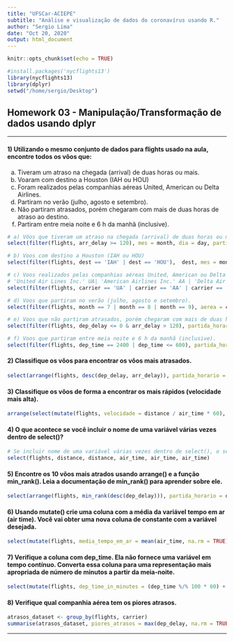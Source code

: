 ```yaml
---
title: "UFSCar-ACIEPE"
subtitle: "Análise e visualização de dados do coronavírus usando R."
author: "Sergio Lima"
date: "Oct 20, 2020"
output: html_document
---
```


```r
knitr::opts_chunk$set(echo = TRUE)
```

```r
#install.packages('nycflights13')
library(nycflights13)
library(dplyr)
setwd("/home/sergio/Desktop")
```

## Homework 03 - Manipulação/Transformação de dados usando dplyr
***

#### 1) Utilizando o mesmo conjunto de dados para flights usado na aula, encontre todos os vôos que: 
a) Tiveram um atraso na chegada (arrival) de duas horas ou mais. 
b) Voaram com destino a Houston (IAH ou HOU) 
c) Foram realizados pelas companhias aéreas United, American ou Delta Airlines. 
d) Partiram no verão (julho, agosto e setembro). 
e) Não partiram atrasados, porém chegaram com mais de duas horas de atraso ao destino. 
f) Partiram entre meia noite e 6 h da manhã (inclusive). 


```r
# a) Vôos que tiveram um atraso na chegada (arrival) de duas horas ou mais.
select(filter(flights, arr_delay >= 120), mes = month, dia = day, partida_horario = dep_time, partida_horario_programado = sched_dep_time, partida_atraso = dep_delay, chegada_horario = arr_time, chegada_horario_programado = sched_arr_time, chegada_atraso = arr_delay)
```
```r
# b) Voos com destino a Houston (IAH ou HOU) 
select(filter(flights, dest == 'IAH' | dest == 'HOU'),  dest, mes = month, dia = day, partida_horario = dep_time, partida_horario_programado = sched_dep_time, partida_atraso = dep_delay, chegada_horario = arr_time, chegada_horario_programado = sched_arr_time, chegada_atraso = arr_delay)
```

```r
# c) Voos realizados pelas companhias aéreas United, American ou Delta Airlines. 
# 'United Air Lines Inc.' UA| 'American Airlines Inc.' AA | 'Delta Air Lines Inc.' DL
select(filter(flights, carrier == 'UA' | carrier == 'AA' | carrier == 'DL'),  aerea = carrier, dest, mes = month, dia = day, partida_horario = dep_time, partida_horario_programado = sched_dep_time, partida_atraso = dep_delay, chegada_horario = arr_time, chegada_horario_programado = sched_arr_time, chegada_atraso = arr_delay)
```

```r
# d) Voos que partiram no verão (julho, agosto e setembro). 
select(filter(flights, month == 7 | month == 8 | month == 9), aerea = carrier, dest, mes = month, dia = day, partida_horario = dep_time, partida_horario_programado = sched_dep_time, partida_atraso = dep_delay, chegada_horario = arr_time, chegada_horario_programado = sched_arr_time, chegada_atraso = arr_delay)
```

```r
# e) Voos que não partiram atrasados, porém chegaram com mais de duas horas de atraso ao destino.
select(filter(flights, dep_delay <= 0 & arr_delay > 120), partida_horario = dep_time, partida_horario_programado = sched_dep_time, partida_atraso = dep_delay, chegada_horario = arr_time, chegada_horario_programado = sched_arr_time, chegada_atraso = arr_delay)
```

```r
# f) Voos que partiram entre meia noite e 6 h da manhã (inclusive). 
select(filter(flights, dep_time == 2400 | dep_time <= 600), partida_horario = dep_time, partida_horario_programado = sched_dep_time, partida_atraso = dep_delay, chegada_horario = arr_time, chegada_horario_programado = sched_arr_time, chegada_atraso = arr_delay)
```

#### 2) Classifique os vôos para encontrar os vôos mais atrasados. 
```r
select(arrange(flights, desc(dep_delay, arr_delay)), partida_horario = dep_time, partida_horario_programado = sched_dep_time, partida_atraso = dep_delay, chegada_horario = arr_time, chegada_horario_programado = sched_arr_time, chegada_atraso = arr_delay)
```


#### 3) Classifique os vôos de forma a encontrar os mais rápidos (velocidade mais alta). 
```r
arrange(select(mutate(flights, velocidade = distance / air_time * 60), distance, air_time, velocidade), desc(velocidade))
```


#### 4) O que acontece se você incluir o nome de uma variável várias vezes dentro de select()? 
```r
# Se incluir nome de uma variável várias vezes dentro de select(), o select() nao repete a coluna, considera apenas uma coluna para a variavel repetida.
select(flights, distance, distance, air_time, air_time, air_time)
```

#### 5) Encontre os 10 vôos mais atrados usando arrange() e a função min_rank(). Leia a documentação de min_rank() para aprender sobre ele. 

```r
select(arrange(flights, min_rank(desc(dep_delay))), partida_horario = dep_time, partida_horario_programado = sched_dep_time, partida_atraso = dep_delay, chegada_horario = arr_time, chegada_horario_programado = sched_arr_time, chegada_atraso = arr_delay)
```

#### 6) Usando mutate() crie uma coluna com a média da variável tempo em ar (air time). Você vai obter uma nova coluna de constante com a variável desejada. 
```r
select(mutate(flights, media_tempo_em_ar = mean(air_time, na.rm = TRUE)), air_time, media_tempo_em_ar)
```

#### 7) Verifique a coluna com dep_time. Ela não fornece uma variável em tempo contínuo. Converta essa coluna para uma representação mais apropriada de número de minutos a partir da meia-noite. 
```r
select(mutate(flights, dep_time_in_minutes = (dep_time %/% 100 * 60) + (dep_time %% 100)), dep_time, dep_time_in_minutes)
```

#### 8) Verifique qual companhia aérea tem os piores atrasos. 
```r
atrasos_dataset <- group_by(flights, carrier)
summarise(atrasos_dataset, piores_atrasos = max(dep_delay, na.rm = TRUE), .groups = "keep")
```


***


